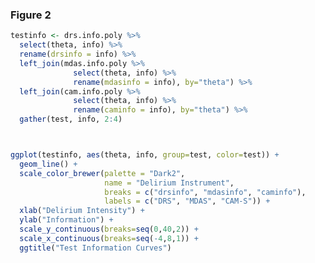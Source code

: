 
### Figure 2

```{r}

testinfo <- drs.info.poly %>%
  select(theta, info) %>%
  rename(drsinfo = info) %>%
  left_join(mdas.info.poly %>% 
              select(theta, info) %>%
              rename(mdasinfo = info), by="theta") %>%
  left_join(cam.info.poly %>%
              select(theta, info) %>%
              rename(caminfo = info), by="theta") %>%
  gather(test, info, 2:4)



ggplot(testinfo, aes(theta, info, group=test, color=test)) +
  geom_line() +
  scale_color_brewer(palette = "Dark2", 
                     name = "Delirium Instrument",
                     breaks = c("drsinfo", "mdasinfo", "caminfo"),
                     labels = c("DRS", "MDAS", "CAM-S")) + 
  xlab("Delirium Intensity") +
  ylab("Information") +
  scale_y_continuous(breaks=seq(0,40,2)) +
  scale_x_continuous(breaks=seq(-4,8,1)) +
  ggtitle("Test Information Curves")  

```